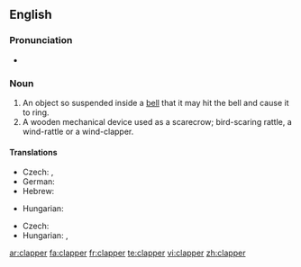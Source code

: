 ==English==

===Pronunciation===
* {{rhymes|æpə(r)}}

===Noun===
{{en-noun}}

# An object so suspended inside a [[bell]] that it may hit the bell and cause it to ring.
# A wooden mechanical device used as a scarecrow; bird-scaring rattle, a wind-rattle or a wind-clapper.

====Translations====
{{trans-top|the tongue of a bell}}
* Czech: {{t|cs|srdce zvonu}}, {{t|cs|srdce}}
* German: {{t|de|Klöppel|m}}
* Hebrew: {{t+|he|ענבל|m|tr=inbal|sc=Hebr}}
{{trans-mid}}
* Hungarian: {{t|hu|harangnyelv}}
{{trans-bottom}}

{{trans-top|rattle}}
* Czech: {{t|cs|řehtačka|f}}
* Hungarian: {{t|hu|kereplő}}, {{t-|hu|szélkelep}}
{{trans-mid}}
{{trans-bottom}}

[[ar:clapper]]
[[fa:clapper]]
[[fr:clapper]]
[[te:clapper]]
[[vi:clapper]]
[[zh:clapper]]